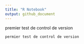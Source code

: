 ```yaml
---
title: "R Notebook"
output: github_document
---
```

premier test de control de version

```r
permier test de control de version
```

